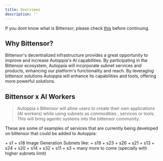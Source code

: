 ```yaml
---
title: Overviews
description: ''
---
```


<Note>If you dont know what is Bittensor, please check [this](https://bittensor.com/about) before continuing.</Note>

## Why Bittensor?
Bittensor's decentralized infrastructure provides a great opportunity to improve and increase Autoppia's AI capabilities. By participating in the Bittensor ecosystem, Autoppia will incorporate subnet services and products, enhancing our platform's functionality and reach. By leveraging bittensor solutions Autoppia will enhance its capabilities and tools, offering more powerful solutions. 

## Bittensor x AI Workers

> Autoppia x Bittensor will allow users to create their own applications (AI workers) while using subnets as commodities , services or tools. This will bring agentic systems into the bittensor community. 


These are some of examples of services that are currently being developed on bittensor that could be added to Autoppia: 


<AccordionGroup>
  <Accordion title="Language" icon="database">
    + s1 
    + s18
  </Accordion>

  <Accordion title="Vision - LLMs" icon="image">
    Image Generation Subnets like: 
    + s19
    + s23
    + s26
  </Accordion>

  <Accordion title="Storage" icon="hard-drive">
    + s21
  </Accordion>

  <Accordion title="Web scraping & data analysis" icon="magnifying-glass">
    + s13
    + s24

  </Accordion>

  <Accordion title="Agentic Behaviour" icon="user">
    + s20
  </Accordion>

  <Accordion title="LLM protection & moderation" icon = "shield">
    + s14
    + s32
  </Accordion>

   <Accordion title="Audio" icon = "file-audio">
    + s11
    + s3 
    + many more to come (specially with higher subnets limit)

  </Accordion>
</AccordionGroup>






